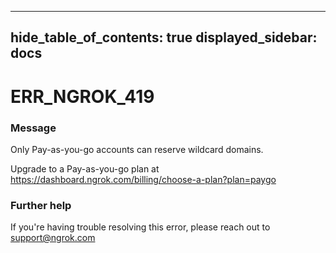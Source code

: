 

---
hide_table_of_contents: true
displayed_sidebar: docs
---


# ERR_NGROK_419

### Message
Only Pay-as-you-go accounts can reserve wildcard domains.

Upgrade to a Pay-as-you-go plan at https://dashboard.ngrok.com/billing/choose-a-plan?plan=paygo

<ErrorDetails />



### Further help
If you're having trouble resolving this error, please reach out to [support@ngrok.com](mailto:support@ngrok.com?subject=Help%20with%20ERR_NGROK_419)

